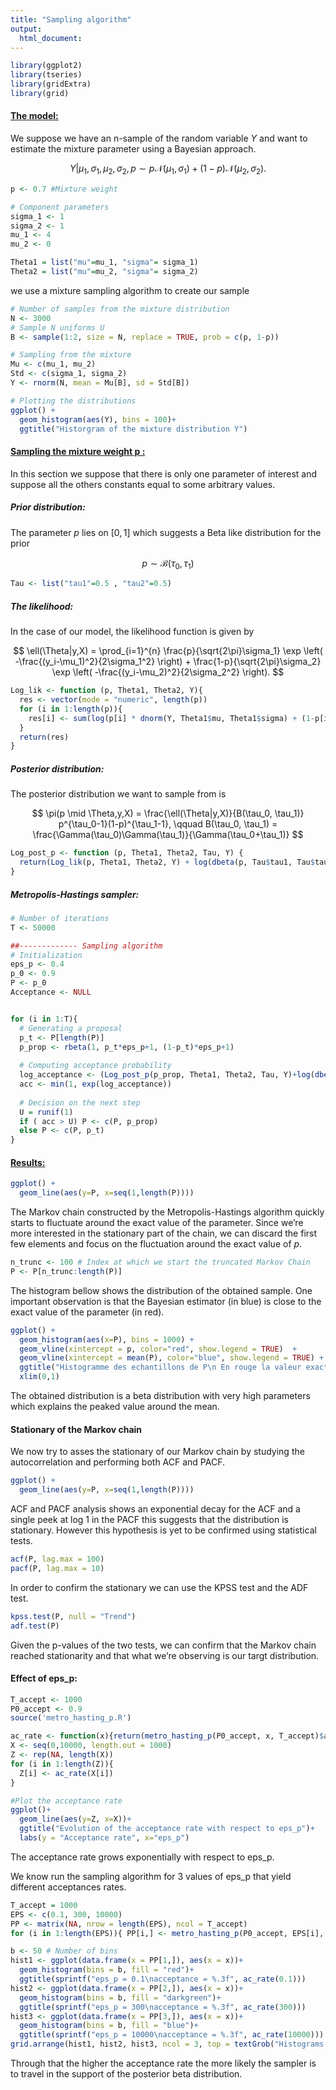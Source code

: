 ```yaml
---
title: "Sampling algorithm"
output:
  html_document:
---
```


```r
library(ggplot2)
library(tseries)
library(gridExtra)
library(grid)
```

#### [The model:]{.underline}

We suppose we have an n-sample of the random variable $Y$ and want to estimate the mixture parameter using a Bayesian approach.

$$
Y|\mu_1,\sigma_1,\mu_2,\sigma_2,p\sim p \mathcal{N}(\mu_1,\sigma_1)+(1-p) \mathcal{N}(\mu_2,\sigma_2).
$$

```r
p <- 0.7 #Mixture weight

# Component parameters
sigma_1 <- 1 
sigma_2 <- 1
mu_1 <- 4 
mu_2 <- 0

Theta1 = list("mu"=mu_1, "sigma"= sigma_1)
Theta2 = list("mu"=mu_2, "sigma"= sigma_2)
```

we use a mixture sampling algorithm to create our sample

```r
# Number of samples from the mixture distribution
N <- 3000
# Sample N uniforms U
B <- sample(1:2, size = N, replace = TRUE, prob = c(p, 1-p))

# Sampling from the mixture
Mu <- c(mu_1, mu_2)
Std <- c(sigma_1, sigma_2)
Y <- rnorm(N, mean = Mu[B], sd = Std[B])

# Plotting the distributions
ggplot() + 
  geom_histogram(aes(Y), bins = 100)+
  ggtitle("Historgram of the mixture distribution Y")
```

#### [Sampling the mixture weight p :]{.underline}

In this section we suppose that there is only one parameter of interest and suppose all the others constants equal to some arbitrary values.

##### Prior distribution:

The parameter $p$ lies on $[0,1]$ which suggests a Beta like distribution for the prior

$$
p \sim  \mathcal{B}(\tau_0, \tau_1)
$$

```r
Tau <- list("tau1"=0.5 , "tau2"=0.5)
```

##### The likelihood:

In the case of our model, the likelihood function is given by

$$
\ell(\Theta|y,X) = \prod_{i=1}^{n} \frac{p}{\sqrt{2\pi}\sigma_1} \exp \left( -\frac{(y_i-\mu_1)^2}{2\sigma_1^2} \right) + \frac{1-p}{\sqrt{2\pi}\sigma_2} \exp \left( -\frac{(y_i-\mu_2)^2}{2\sigma_2^2} \right).
$$

```r
Log_lik <- function (p, Theta1, Theta2, Y){
  res <- vector(mode = "numeric", length(p))
  for (i in 1:length(p)){
    res[i] <- sum(log(p[i] * dnorm(Y, Theta1$mu, Theta1$sigma) + (1-p[i]) * dnorm(Y, Theta2$mu, Theta2$sigma)))
  }
  return(res)
}
```

##### Posterior distribution:

The posterior distribution we want to sample from is

$$
\pi(p \mid \Theta,y,X) = \frac{\ell(\Theta|y,X)}{B(\tau_0, \tau_1)} p^{\tau_0-1}(1-p)^{\tau_1-1}, \qquad B(\tau_0, \tau_1) = \frac{\Gamma(\tau_0)\Gamma(\tau_1)}{\Gamma(\tau_0+\tau_1)} 
$$

```r
Log_post_p <- function (p, Theta1, Theta2, Tau, Y) {
  return(Log_lik(p, Theta1, Theta2, Y) + log(dbeta(p, Tau$tau1, Tau$tau2)))
}
```

##### Metropolis-Hastings sampler:

```r
# Number of iterations
T <- 50000

##------------- Sampling algorithm
# Initialization
eps_p <- 0.4
p_0 <- 0.9
P <- p_0
Acceptance <- NULL


for (i in 1:T){    
  # Generating a proposal
  p_t <- P[length(P)]
  p_prop <- rbeta(1, p_t*eps_p+1, (1-p_t)*eps_p+1)
  
  # Computing acceptance probability
  log_acceptance <- (Log_post_p(p_prop, Theta1, Theta2, Tau, Y)+log(dbeta(p_t, p_prop*eps_p+1, (1-p_prop)*eps_p+1))) - (Log_post_p(p_t, Theta1, Theta2, Tau, Y) + log(dbeta(p_prop, p_t*eps_p+1, (1-p_t)*eps_p+1)))
  acc <- min(1, exp(log_acceptance))
  
  # Decision on the next step 
  U = runif(1)
  if ( acc > U) P <- c(P, p_prop) 
  else P <- c(P, p_t)
}
```

#### [Results:]{.underline}

```r
ggplot() +
  geom_line(aes(y=P, x=seq(1,length(P))))
```

The Markov chain constructed by the Metropolis-Hastings algorithm quickly starts to fluctuate around the exact value of the parameter. Since we're more interested in the stationary part of the chain, we can discard the first few elements and focus on the fluctuation around the exact value of $p$.

```r
n_trunc <- 100 # Index at which we start the truncated Markov Chain
P <- P[n_trunc:length(P)]
```

The histogram bellow shows the distribution of the obtained sample. One important observation is that the Bayesian estimator (in blue) is close to the exact value of the parameter (in red).

```r
ggplot() +
  geom_histogram(aes(x=P), bins = 1000) +
  geom_vline(xintercept = p, color="red", show.legend = TRUE)  +
  geom_vline(xintercept = mean(P), color="blue", show.legend = TRUE) +
  ggtitle("Histogramme des echantillons de P\n En rouge la valeur exacte, en bleu l'estimateur de Bayes")+
  xlim(0,1)

```

The obtained distribution is a beta distribution with very high parameters which explains the peaked value around the mean.

#### Stationary of the Markov chain

We now try to asses the stationary of our Markov chain by studying the autocorrelation and performing both ACF and PACF.

```r
ggplot() +
  geom_line(aes(y=P, x=seq(1,length(P))))
```

ACF and PACF analysis shows an exponential decay for the ACF and a single peek at log 1 in the PACF this suggests that the distribution is stationary. However this hypothesis is yet to be confirmed using statistical tests.

```r
acf(P, lag.max = 100)
pacf(P, lag.max = 10)
```

In order to confirm the stationary we can use the KPSS test and the ADF test.

```r
kpss.test(P, null = "Trend")
adf.test(P)
```

Given the p-values of the two tests, we can confirm that the Markov chain reached stationarity and that what we're observing is our targt distribution.

#### Effect of eps_p:

```r
T_accept <- 1000
P0_accept <- 0.9
source('metro_hasting_p.R')

ac_rate <- function(x){return(metro_hasting_p(P0_accept, x, T_accept)$acceptance_rate)}
X <- seq(0,10000, length.out = 1000)
Z <- rep(NA, length(X))
for (i in 1:length(Z)){ 
  Z[i] <- ac_rate(X[i])
}
```

```r
#Plot the acceptance rate
ggplot()+
  geom_line(aes(y=Z, x=X))+
  ggtitle("Evolution of the acceptance rate with respect to eps_p")+
  labs(y = "Acceptance rate", x="eps_p")
```

The acceptance rate grows exponentially with respect to eps_p.

We know run the sampling algorithm for 3 values of eps_p that yield different acceptances rates.

```r
T_accept = 1000
EPS <- c(0.1, 300, 10000)
PP <- matrix(NA, nrow = length(EPS), ncol = T_accept)
for (i in 1:length(EPS)){ PP[i,] <- metro_hasting_p(P0_accept, EPS[i], T_accept)$Sample}
```

```r
b <- 50 # Number of bins
hist1 <- ggplot(data.frame(x = PP[1,]), aes(x = x))+
  geom_histogram(bins = b, fill = "red")+
  ggtitle(sprintf("eps_p = 0.1\nacceptance = %.3f", ac_rate(0.1)))
hist2 <- ggplot(data.frame(x = PP[2,]), aes(x = x))+
  geom_histogram(bins = b, fill = "darkgreen")+
  ggtitle(sprintf("eps_p = 300\nacceptance = %.3f", ac_rate(300)))
hist3 <- ggplot(data.frame(x = PP[3,]), aes(x = x))+
  geom_histogram(bins = b, fill = "blue")+
  ggtitle(sprintf("eps_p = 10000\nacceptance = %.3f", ac_rate(10000)))
grid.arrange(hist1, hist2, hist3, ncol = 3, top = textGrob("Histograms for different values of eps_p"))
```

Through that the higher the acceptance rate the more likely the sampler is to travel in the support of the posterior beta distribution.
